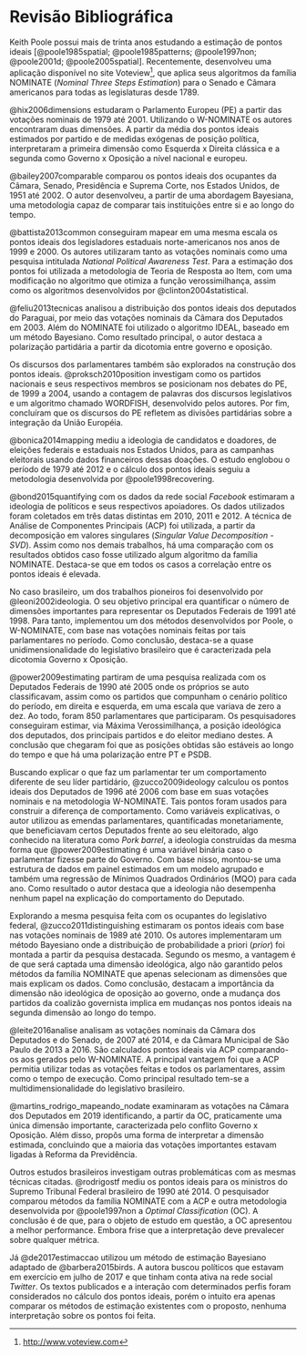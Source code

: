 # Revisão Bibliográfica

Keith Poole possui mais de trinta anos estudando a estimação de pontos ideais [@poole1985spatial; @poole1985patterns; @poole1997non; @poole2001d; @poole2005spatial]. Recentemente, desenvolveu uma aplicação disponível no site Voteview[^1], que aplica seus algoritmos da família NOMINATE (*Nominal Three Steps Estimation*) para o Senado e Câmara americanos para todas as legislaturas desde 1789.

[^1]: <http://www.voteview.com>

@hix2006dimensions estudaram o Parlamento Europeu (PE) a partir das votações nominais de 1979 até 2001. Utilizando o W-NOMINATE os autores encontraram duas dimensões. A partir da média dos pontos ideais estimados por partido e de medidas exógenas de posição política, interpretaram a primeira dimensão como Esquerda x Direita clássica e a segunda como Governo x Oposição a nível nacional e europeu.

@bailey2007comparable comparou os pontos ideais dos ocupantes da Câmara, Senado, Presidência e Suprema Corte, nos Estados Unidos, de 1951 até 2002. O autor desenvolveu, a partir de uma abordagem Bayesiana, uma metodologia capaz de comparar tais instituições entre si e ao longo do tempo.

@battista2013common conseguiram mapear em uma mesma escala os pontos ideais dos legisladores estaduais norte-americanos nos anos de 1999 e 2000. Os autores utilizaram tanto as votações nominais como uma pesquisa intitulada *National Political Awareness Test*. Para a estimação dos pontos foi utilizada a metodologia de Teoria de Resposta ao Item, com uma modificação no algoritmo que otimiza a função verossimilhança, assim como os algoritmos desenvolvidos por @clinton2004statistical.

@feliu2013tecnicas analisou a distribuição dos pontos ideais dos deputados do Paraguai, por meio das votações nominais da Câmara dos Deputados em 2003. Além do NOMINATE foi utilizado o algoritmo IDEAL, baseado em um método Bayesiano. Como resultado principal, o autor destaca a polarização partidária a partir da dicotomia entre governo e oposição.

Os discursos dos parlamentares também são explorados na construção dos pontos ideais. @proksch2010position investigam como os partidos nacionais e seus respectivos membros se posicionam nos debates do PE, de 1999 a 2004, usando a contagem de palavras dos discursos legislativos e um algoritmo chamado WORDFISH, desenvolvido pelos autores. Por fim, concluíram que os discursos do PE refletem as divisões partidárias sobre a integração da União Européia.

@bonica2014mapping mediu a ideologia de candidatos e doadores, de eleições federais e estaduais nos Estados Unidos, para as campanhas eleitorais usando dados financeiros dessas doações. O estudo englobou o período de 1979 até 2012 e o cálculo dos pontos ideais seguiu a metodologia desenvolvida por @poole1998recovering.

@bond2015quantifying com os dados da rede social *Facebook* estimaram a ideologia de políticos e seus respectivos apoiadores. Os dados utilizados foram coletados em três datas distintas em 2010, 2011 e 2012. A técnica de Análise de Componentes Principais (ACP) foi utilizada, a partir da decomposição em valores singulares (*Singular Value Decomposition - SVD*). Assim como nos demais trabalhos, há uma comparação com os resultados obtidos caso fosse utilizado algum algoritmo da família NOMINATE. Destaca-se que em todos os casos a correlação entre os pontos ideais é elevada.

No caso brasileiro, um dos trabalhos pioneiros foi desenvolvido por @leoni2002ideologia. O seu objetivo principal era quantificar o número de dimensões importantes para representar os Deputados Federais de 1991 até 1998. Para tanto, implementou um dos métodos desenvolvidos por Poole, o W-NOMINATE, com base nas votações nominais feitas por tais parlamentares no período. Como conclusão, destaca-se a quase unidimensionalidade do legislativo brasileiro que é caracterizada pela dicotomia Governo x Oposição.

@power2009estimating partiram de uma pesquisa realizada com os Deputados Federais de 1990 até 2005 onde os próprios se auto classificavam, assim como os partidos que compunham o cenário político do período, em direita e esquerda, em uma escala que variava de zero a dez. Ao todo, foram 850 parlamentares que participaram. Os pesquisadores conseguiram estimar, via Máxima Verossimilhança, a posição ideológica dos deputados, dos principais partidos e do eleitor mediano destes. A conclusão que chegaram foi que as posições obtidas são estáveis ao longo do tempo e que há uma polarização entre PT e PSDB.

Buscando explicar o que faz um parlamentar ter um comportamento diferente de seu líder partidário, @zucco2009ideology calculou os pontos ideais dos Deputados de 1996 até 2006 com base em suas votações nominais e na metodologia W-NOMINATE. Tais pontos foram usados para construir a diferença de comportamento. Como variáveis explicativas, o autor utilizou as emendas parlamentares, quantificadas monetariamente, que beneficiavam certos Deputados frente ao seu eleitorado, algo conhecido na literatura como *Pork barrel*, a ideologia construídas da mesma forma que @power2009estimating é uma variável binária caso o parlamentar fizesse parte do Governo. Com base nisso, montou-se uma estrutura de dados em painel estimados em um modelo agrupado e também uma regressão de Mínimos Quadrados Ordinários (MQO) para cada ano. Como resultado o autor destaca que a ideologia não desempenha nenhum papel na explicação do comportamento do Deputado.

Explorando a mesma pesquisa feita com os ocupantes do legislativo federal, @zucco2011distinguishing estimaram os pontos ideais com base nas votações nominais de 1989 até 2010. Os autores implementaram um método Bayesiano onde a distribuição de probabilidade a priori (*prior*) foi montada a partir da pesquisa destacada. Segundo os mesmo, a vantagem é de que será captada uma dimensão ideológica, algo não garantido pelos métodos da família NOMINATE que apenas selecionam as dimensões que mais explicam os dados. Como conclusão, destacam a importância da dimensão não ideológica de oposição ao governo, onde a mudança dos partidos da coalizão governista implica em mudanças nos pontos ideais na segunda dimensão ao longo do tempo. 

@leite2016analise analisam as votações nominais da Câmara dos Deputados e do Senado, de 2007 até 2014, e da Câmara Municipal de São Paulo de 2013 a 2016. São calculados pontos ideais via ACP comparando-os aos gerados pelo W-NOMINATE. A principal vantagem foi que a ACP permitia utilizar todas as votações feitas e todos os parlamentares, assim como o tempo de execução. Como principal resultado tem-se a multidimensionalidade do legislativo brasileiro.

@martins_rodrigo_mapeando_nodate examinaram as votações na Câmara dos Deputados em 2019 identificando, a partir da OC, praticamente uma única dimensão importante, caracterizada pelo conflito Governo x Oposição. Além disso, propôs uma forma de interpretar a dimensão estimada, concluindo que a maioria das votações importantes estavam ligadas à Reforma da Previdência.

Outros estudos brasileiros investigam outras problemáticas com as mesmas técnicas citadas. @rodrigostf mediu os pontos ideais para os ministros do Supremo Tribunal Federal brasileiro  de 1990 até 2014. O pesquisador comparou métodos da família NOMINATE com a ACP e outra metodologia desenvolvida por @poole1997non a *Optimal Classification* (OC). A conclusão é de que, para o objeto de estudo em questão, a OC apresentou a melhor performance. Embora frise que a interpretação deve prevalecer sobre qualquer métrica.

Já @de2017estimaccao utilizou um método de estimação Bayesiano adaptado de @barbera2015birds. A autora buscou políticos que estavam em exercício em julho de 2017 e que tinham conta ativa na rede social *Twitter*. Os textos publicados e a interação com determinados perfis foram considerados no cálculo dos pontos ideais, porém o intuito era apenas comparar os métodos de estimação existentes com o proposto, nenhuma interpretação sobre os pontos foi feita.





